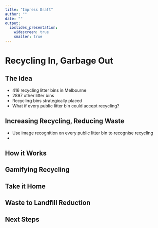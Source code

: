 ```yaml
---
title: "Impress Draft"
author: ""
date: ""
output:
  ioslides_presentation:
    widescreen: true
    smaller: true
---
```


# Recycling In, Garbage Out

## The Idea

- 416 recycling litter bins in Melbourne
- 2897 other litter bins
- Recycling bins strategically placed
- What if every public litter bin could accept recycling?

## Increasing Recycling, Reducing Waste

- Use image recognition on every public litter bin to recognise recycling
- 

## How it Works

## Gamifying Recycling

## Take it Home

## Waste to Landfill Reduction

## Next Steps